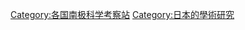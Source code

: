 {{Catnav|頁面分類|各大洲建築物|南極洲建築物|南极科学考察站|各国南极科学考察站}}
{{Catnav|頁面分類|科学建筑物|南极科学考察站|各国南极科学考察站}}

[[Category:各国南极科学考察站|Category:各国南极科学考察站]]
[[Category:日本的學術研究|Category:日本的學術研究]]
